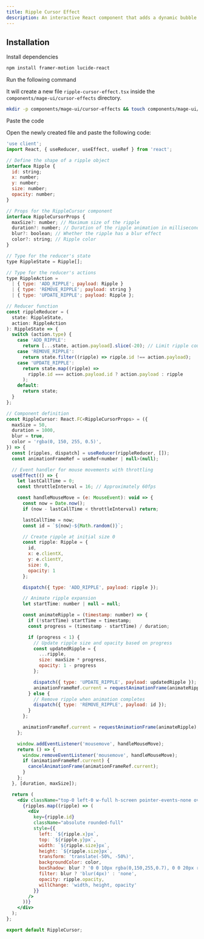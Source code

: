 ```yaml
---
title: Ripple Cursor Effect
description: An interactive React component that adds a dynamic bubble effect, visually tracking cursor movement in real time.
---
```


<ComponentPreview name="cursor-effects-ripple-cursor-effect--docs" />

## Installation

<Steps>
<Step>Install dependencies</Step>

```bash
npm install framer-motion lucide-react
```

<Step>Run the following command</Step>

It will create a new file `ripple-cursor-effect.tsx` inside the `components/mage-ui/cursor-effects` directory.

```bash 
mkdir -p components/mage-ui/cursor-effects && touch components/mage-ui/cursor-effects/ripple-cursor-effect.tsx
```

<Step>Paste the code</Step> 

Open the newly created file and paste the following code:

```jsx 
'use client';
import React, { useReducer, useEffect, useRef } from 'react';

// Define the shape of a ripple object
interface Ripple {
  id: string;
  x: number;
  y: number;
  size: number;
  opacity: number;
}

// Props for the RippleCursor component
interface RippleCursorProps {
  maxSize?: number; // Maximum size of the ripple
  duration?: number; // Duration of the ripple animation in milliseconds
  blur?: boolean; // Whether the ripple has a blur effect
  color?: string; // Ripple color
}

// Type for the reducer's state
type RippleState = Ripple[];

// Type for the reducer's actions
type RippleAction =
  | { type: 'ADD_RIPPLE'; payload: Ripple }
  | { type: 'REMOVE_RIPPLE'; payload: string }
  | { type: 'UPDATE_RIPPLE'; payload: Ripple };

// Reducer function
const rippleReducer = (
  state: RippleState,
  action: RippleAction
): RippleState => {
  switch (action.type) {
    case 'ADD_RIPPLE':
      return [...state, action.payload].slice(-20); // Limit ripple count for performance
    case 'REMOVE_RIPPLE':
      return state.filter((ripple) => ripple.id !== action.payload);
    case 'UPDATE_RIPPLE':
      return state.map((ripple) =>
        ripple.id === action.payload.id ? action.payload : ripple
      );
    default:
      return state;
  }
};

// Component definition
const RippleCursor: React.FC<RippleCursorProps> = ({
  maxSize = 50,
  duration = 1000,
  blur = true,
  color = 'rgba(0, 150, 255, 0.5)',
}) => {
  const [ripples, dispatch] = useReducer(rippleReducer, []);
  const animationFrameRef = useRef<number | null>(null);

  // Event handler for mouse movements with throttling
  useEffect(() => {
    let lastCallTime = 0;
    const throttleInterval = 16; // Approximately 60fps

    const handleMouseMove = (e: MouseEvent): void => {
      const now = Date.now();
      if (now - lastCallTime < throttleInterval) return;

      lastCallTime = now;
      const id = `${now}-${Math.random()}`;

      // Create ripple at initial size 0
      const ripple: Ripple = {
        id,
        x: e.clientX,
        y: e.clientY,
        size: 0,
        opacity: 1
      };

      dispatch({ type: 'ADD_RIPPLE', payload: ripple });

      // Animate ripple expansion
      let startTime: number | null = null;

      const animateRipple = (timestamp: number) => {
        if (!startTime) startTime = timestamp;
        const progress = (timestamp - startTime) / duration;

        if (progress < 1) {
          // Update ripple size and opacity based on progress
          const updatedRipple = {
            ...ripple,
            size: maxSize * progress,
            opacity: 1 - progress
          };

          dispatch({ type: 'UPDATE_RIPPLE', payload: updatedRipple });
          animationFrameRef.current = requestAnimationFrame(animateRipple);
        } else {
          // Remove ripple when animation completes
          dispatch({ type: 'REMOVE_RIPPLE', payload: id });
        }
      };

      animationFrameRef.current = requestAnimationFrame(animateRipple);
    };

    window.addEventListener('mousemove', handleMouseMove);
    return () => {
      window.removeEventListener('mousemove', handleMouseMove);
      if (animationFrameRef.current) {
        cancelAnimationFrame(animationFrameRef.current);
      }
    };
  }, [duration, maxSize]);

  return (
    <div className="top-0 left-0 w-full h-screen pointer-events-none overflow-hidden z-[9999]">
      {ripples.map((ripple) => (
        <div
          key={ripple.id}
          className="absolute rounded-full"
          style={{
            left: `${ripple.x}px`,
            top: `${ripple.y}px`,
            width: `${ripple.size}px`,
            height: `${ripple.size}px`,
            transform: 'translate(-50%, -50%)',
            backgroundColor: color,
            boxShadow: blur ? '0 0 10px rgba(0,150,255,0.7), 0 0 20px rgba(0,150,255,0.4)' : 'none',
            filter: blur ? 'blur(4px)' : 'none',
            opacity: ripple.opacity,
            willChange: 'width, height, opacity'
          }}
        />
      ))}
    </div>
  );
};

export default RippleCursor;

```
</Steps>


